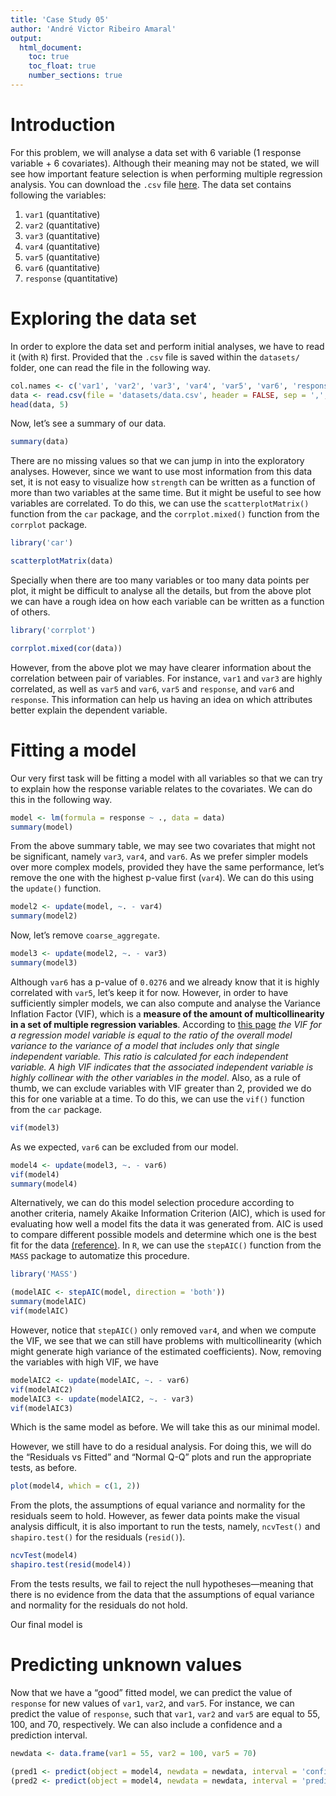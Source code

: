 ```yaml
---
title: 'Case Study 05'
author: 'André Victor Ribeiro Amaral'
output:
  html_document:
    toc: true
    toc_float: true
    number_sections: true
---
```


# Introduction

For this problem, we will analyse a data set with 6 variable (1 response variable + 6 covariates). Although their meaning may not be stated, we will see how important feature selection is when performing multiple regression analysis.  You can download the `.csv` file [here](./datasets/data.csv). The data set contains following the variables:

1. `var1` (quantitative)
2. `var2` (quantitative)
3. `var3` (quantitative)
4. `var4` (quantitative)
5. `var5` (quantitative)
5. `var6` (quantitative)
6. `response` (quantitative)

# Exploring the data set

In order to explore the data set and perform initial analyses, we have to read it (with `R`) first. Provided that the `.csv` file is saved within the `datasets/` folder, one can read the file in the following way.

```r
col.names <- c('var1', 'var2', 'var3', 'var4', 'var5', 'var6', 'response')
data <- read.csv(file = 'datasets/data.csv', header = FALSE, sep = ',', col.names = col.names)
head(data, 5)
```

Now, let's see a summary of our data.

```r
summary(data)
```

There are no missing values so that we can jump in into the exploratory analyses. However, since we want to use most information from this data set, it is not easy to visualize how `strength` can be written as a function of more than two variables at the same time. But it might be useful to see how variables are correlated. To do this, we can use the `scatterplotMatrix()` function from the `car` package, and the `corrplot.mixed()` function from the `corrplot` package.

```r
library('car')

scatterplotMatrix(data)
```

Specially when there are too many variables or too many data points per plot, it might be difficult to analyse all the details, but from the above plot we can have a rough idea on how each variable can be written as a function of others.

```r
library('corrplot')

corrplot.mixed(cor(data))
```

However, from the above plot we may have clearer information about the correlation between pair of variables. For instance, `var1` and `var3` are highly correlated, as well as `var5` and `var6`, `var5` and `response`, and `var6` and `response`. This information can help us having an idea on which attributes better explain the dependent variable.

# Fitting a model

Our very first task will be fitting a model with all variables so that we can try to explain how the response variable relates to the covariates. We can do this in the following way.

```r
model <- lm(formula = response ~ ., data = data)
summary(model)
```

From the above summary table, we may see two covariates that might not be significant, namely `var3`, `var4`, and `var6`. As we prefer simpler models over more complex models, provided they have the same performance, let's remove the one with the highest p-value first (`var4`). We can do this using the `update()` function.

```r
model2 <- update(model, ~. - var4)
summary(model2)
```

Now, let's remove `coarse_aggregate`.

```r
model3 <- update(model2, ~. - var3)
summary(model3)
```


Although `var6` has a p-value of `0.0276` and we already know that it is highly correlated with `var5`, let's keep it for now. However, in order to have sufficiently simpler models, we can also compute and analyse the Variance Inflation Factor (VIF), which is a **measure of the amount of multicollinearity in a set of multiple regression variables**. According to [this page](https://www.investopedia.com/terms/v/variance-inflation-factor.asp) *the VIF for a regression model variable is equal to the ratio of the overall model variance to the variance of a model that includes only that single independent variable. This ratio is calculated for each independent variable. A high VIF indicates that the associated independent variable is highly collinear with the other variables in the model*. Also, as a rule of thumb, we can exclude variables with VIF greater than 2, provided we do this for one variable at a time. To do this, we can use the `vif()` function from the `car` package.

```r
vif(model3)
```

As we expected, `var6` can be excluded from our model.

```r
model4 <- update(model3, ~. - var6)
vif(model4)
summary(model4)
```

Alternatively, we can do this model selection procedure according to another criteria, namely Akaike Information Criterion (AIC), which is used for evaluating how well a model fits the data it was generated from. AIC is used to compare different possible models and determine which one is the best fit for the data [(reference)](https://www.scribbr.com/statistics/akaike-information-criterion/). In `R`, we can use the `stepAIC()` function from the `MASS` package to automatize this procedure.

```r
library('MASS')

(modelAIC <- stepAIC(model, direction = 'both'))
summary(modelAIC)
vif(modelAIC)
```

However, notice that `stepAIC()` only removed `var4`, and when we compute the VIF, we see that we can still have problems with multicollinearity (which might generate high variance of the estimated coefficients). Now, removing the variables with high VIF, we have

```r
modelAIC2 <- update(modelAIC, ~. - var6)
vif(modelAIC2)
modelAIC3 <- update(modelAIC2, ~. - var3)
vif(modelAIC3)
```

Which is the same model as before. We will take this as our minimal model.

However, we still have to do a residual analysis. For doing this, we will do the "Residuals vs Fitted" and "Normal Q-Q" plots and run the appropriate tests, as before.

```r
plot(model4, which = c(1, 2))
```

From the plots, the assumptions of equal variance and normality for the residuals seem to hold. However, as fewer data points make the visual analysis difficult, it is also important to run the tests, namely, `ncvTest()` and `shapiro.test()` for the residuals (`resid()`).

```r
ncvTest(model4)
shapiro.test(resid(model4))
```

From the tests results, we fail to reject the null hypotheses---meaning that there is no evidence from the data that the assumptions of equal variance and normality for the residuals do not hold.

Our final model is

\begin{align*}
\texttt{response}_i &= `r round(model4$coefficients[[1]], 3)` + `r round(model4$coefficients[[2]], 3)`\texttt{var1}_i + `r round(model4$coefficients[[3]], 3)`\texttt{var2}_i + `r round(model4$coefficients[[4]], 3)`\texttt{var5}_i
\end{align*}

# Predicting unknown values

Now that we have a "good" fitted model, we can predict the value of `response` for new values of `var1`, `var2`, and `var5`. For instance, we can predict the value of `response`, such that `var1`, `var2` and `var5` are equal to 55, 100, and 70, respectively. We can also include a confidence and a prediction interval.

```r
newdata <- data.frame(var1 = 55, var2 = 100, var5 = 70)

(pred1 <- predict(object = model4, newdata = newdata, interval = 'confidence'))
(pred2 <- predict(object = model4, newdata = newdata, interval = 'prediction'))
```

